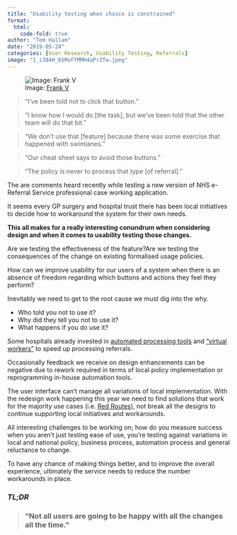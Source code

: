 ```yaml
---
title: "Usability testing when choice is constrained"
format:
  html:
    code-fold: true
author: "Tom Hallam"
date: "2019-05-24"
categories: [User Research, Usability Testing, Referrals]
image: "1_i384H_6SMsFYMMH4aPrZfw.jpeg"
---
```


![Image: [Frank V](https://unsplash.com/photos/U3sOwViXhkY){.external target="_blank"}](1_i384H_6SMsFYMMH4aPrZfw.jpeg)

> “I’ve been told not to click that button.”

> “I know how I would do [the task], but we’ve been told that the other team will do that bit.”

> “We don’t use that [feature] because there was some exercise that happened with swimlanes.”

>“Our cheat sheet says to avoid those buttons.”

>“The policy is never to process that type [of referral].”

The are comments heard recently while testing a new version of NHS e-Referral Service professional case working application.

It seems every GP surgery and hospital trust there has been local initiatives to decide how to workaround the system for their own needs.

**This all makes for a really interesting conundrum when considering design and when it comes to usability testing those changes.**

Are we testing the effectiveness of the feature?Are we testing the consequences of the change on existing formalised usage policies.

How can we improve usability for our users of a system when there is an absence of freedom regarding which buttons and actions they feel they perform?

Inevitably we need to get to the root cause we must dig into the why.

* Who told you not to use it? 
* Why did they tell you not to use it? 
* What happens if you do use it?

Some hospitals already invested in [automated processing tools](https://www.computerweekly.com/news/252450152/NHS-trust-uses-automation-and-virtual-workers-to-speed-up-referrals){.external target="_blank"} and [“virtual workers”](https://www.computerworld.com/article/3427899/how-an-nhs-trust-adopted--virtual-workers--to-process-gp-referrals.html){.external target="_blank"} to speed up processing referrals.

Occasionally feedback we receive on design enhancements can be negative due to rework required in terms of local policy implementation or reprogramming in-house automation tools.

The user interface can’t manage all variations of local implementation. With the redesign work happening this year we need to find solutions that work for the majority use cases (i.e. [Red Routes](https://www.userfocus.co.uk/articles/redroutes.html){.external target="_blank"}), not break all the designs to continue supporting local initiatives and workarounds.

All interesting challenges to be working on; how do you measure success when you aren’t just testing ease of use, you’re testing against variations in local and national policy, business process, automation process and general reluctance to change.

To have any chance of making things better, and to improve the overall experience, ultimately the service needs to reduce the number workarounds in place.


### *TL;DR*

>### "Not all users are going to be happy with all the changes all the time."